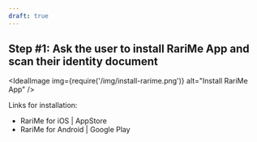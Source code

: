 ```yaml
---
draft: true
---
```



## Step #1: Ask the user to install RariMe App and scan their identity document

<IdealImage img={require('/img/install-rarime.png')} alt="Install RariMe App" />

Links for installation:

- <OutLink href="https://apps.apple.com/us/app/rarime/id6503300598">RariMe for iOS | AppStore</OutLink>
- <OutLink href="https://play.google.com/store/apps/details?id=com.rarilabs.rarime">RariMe for Android | Google Play</OutLink>

